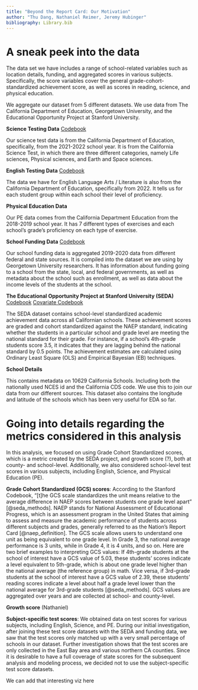 ```yaml
---
title: "Beyond the Report Card: Our Motivation"
author: "Thu Dang, Nathaniel Reimer, Jeremy Hubinger"
bibliography: Library.bib
---
```


# A sneak peek into the data

The data set we have includes a range of school-related variables such as location details, funding, and aggregated scores in various subjects. Specifically, the score variables cover the general grade-cohort-standardized achievement score, as well as scores in reading, science, and physical education.

We aggregate our dataset from 5 different datasets. We use data from The California Department of Education, Georgetown University, and the Educational Opportunity Project at Stanford University.

**Science Testing Data** [Codebook](https://github.com/JeremyHub/STAT-456-Final/blob/8ef6fa6ce28785065f583f4c477c5deb11afd442/final_project_stuff/science_docs.pdf)

Our science test data is from the California Department of Education, specifically, from the 2021-2022 school year. It is from the California Science Test, in which there are three different categories, namely Life sciences, Physical sciences, and Earth and Space sciences.

**English Testing Data** [Codebook](https://github.com/JeremyHub/STAT-456-Final/blob/8ef6fa6ce28785065f583f4c477c5deb11afd442/final_project_stuff/ela_docs.pdf)

The data we have for English Language Arts / Literature is also from the California Department of Education, specifically from 2022. It tells us for each student group within each school their level of proficiency.

**Physical Education Data**

Our PE data comes from the California Department Education from the 2018-2019 school year. It has 7 different types of exercises and each school's grade's proficiency on each type of exercise.

**School Funding Data** [Codebook](https://github.com/JeremyHub/STAT-456-Final/blob/8ef6fa6ce28785065f583f4c477c5deb11afd442/final_project_stuff/school_info_docs.pdf)

Our school funding data is aggregated 2019-2020 data from different federal and state sources. It is compiled into the dataset we are using by Georgetown University researchers. It has information about funding going to a school from the state, local, and federal governments, as well as metadata about the school such as enrollment, as well as data about the income levels of the students at the school.

**The Educational Opportunity Project at Stanford University (SEDA)** [Codebook](https://github.com/JeremyHub/STAT-456-Final/blob/82e84dd90db010d96edba2d74dc574c15648a10c/final_project_stuff/stanford_codebook.xlsx) [Covariate Codebook](https://github.com/JeremyHub/STAT-456-Final/blob/82e84dd90db010d96edba2d74dc574c15648a10c/final_project_stuff/stanford_cov_codebook.xlsx)

The SEDA dataset contains school-level standardized academic achievement data across all Californian schools. These achievement scores are graded and cohort standardized against the NAEP standard, indicating whether the students in a particular school and grade level are meeting the national standard for their grade. For instance, if a school's 4th-grade students score 3.5, it indicates that they are lagging behind the national standard by 0.5 points. The achievement estimates are calculated using Ordinary Least Square (OLS) and Empirical Bayesian (EB) techniques.

**School Details**

This contains metadata on 10629 California Schools. Including both the nationally used NCES id and the California CDS code. We use this to join our data from our different sources. This dataset also contains the longitude and latitude of the schools which has been very useful for EDA so far.

# Going into details regarding the metrics considered in this analysis

In this analysis, we focused on using Grade Cohort Standardized scores, which is a metric created by the SEDA project, and growth score (?), both at county- and school-level. Additionally, we also considered school-level test scores in various subjects, including English, Science, and Physical Education (PE).

**Grade Cohort Standardized (GCS) scores**: According to the Stanford Codebook, "[t]he GCS scale standardizes the unit means relative to the average difference in NAEP scores between students one grade level apart" [@seda_methods]. NAEP stands for National Assessment of Educational Progress, which is an assessment program in the United States that aiming to assess and measure the academic performance of students across different subjects and grades, generally referred to as the Nation's Report Card [@naep_definition]. The GCS scale allows users to understand one unit as being equivalent to one grade level. In Grade 3, the national average performance is 3 units, while in Grade 4, it is 4 units, and so on. Here are two brief examples to interpreting GCS values: If 4th-grade students at the school of interest have a GCS value of 5.03, these students' scores indicate a level equivalent to 5th-grade, which is about one grade level higher than the national average (the reference group) in math. Vice versa, if 3rd-grade students at the school of interest have a GCS value of 2.39, these students' reading scores indicate a level about half a grade level lower than the national average for 3rd-grade students [@seda_methods]. GCS values are aggregated over years and are collected at school- and county-level.

**Growth score** (Nathaniel)

**Subject-specific test scores**: We obtained data on test scores for various subjects, including English, Science, and PE. During our initial investigation, after joining these test score datasets with the SEDA and funding data, we saw that the test scores only matched up with a very small percentage of schools in our dataset. Further investigation shows that the test scores are only collected in the East Bay area and various northern CA counties. Since it is desirable to have a full coverage of state scores for the subsequent analysis and modeling process, we decided not to use the subject-specific test score datasets.

We can add that interesting viz here
